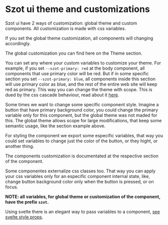 
<Meta title="Theme/Introduction" />

# Szot ui theme and customizations

Szot ui have 2 ways of customization: global theme and custom components. All customization is made
with css variables.

If you set the global theme customization, all components will changing accordingly.

The global customization you can find here on the Theme section.

You can set any where your custom variables to customize your theme. For example, if you set
`--szot-primary: red` at the body component, all components that use primary color will be red. But
if in some specific section you set `--szot-primary: blue`, all components inside this section will
use primary color as blue, and the rest of the entire web site will keep red as primary. This way
you can change the theme with scope. This is dued by the css cascade behaviour, read about it
[here](https://developer.mozilla.org/en-US/docs/Learn/CSS/Building_blocks/Cascade_and_inheritance).

Some times we want to change some specific component style. Imagine a button that have primary
background color, you could change the primary variable only for this component, but the global
theme was not maded for this. The global theme allows scope for large modifications, that keep some
semantic usage, like the section example above.

For styling the component we export some especific variables, that way you could set variables to
change just the color of the button, or they hight, or another thing.

The components customization is documentated at the respective section of the component.

Some componentes externalize css classes too. That way you can apply your css variables only for an
especific component internal state, like, change button background color only when the button is
pressed, or on focus.

**NOTE: all variables, for global theme or customization of the component, have the prefix `szot`.**

Using svelte there is an elegant way to pass variables to a component,
[see svelte style props](https://svelte.dev/docs#template-syntax-component-directives---style-props).
